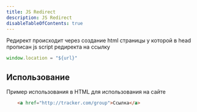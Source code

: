 ```yaml
---
title: JS Redirect
description: JS Redirect
disableTableOfContents: true
---
```


Редирект происходит через создание html страницы у которой в head прописан js script редиректа на ссылку

```js
window.location = "${url}"
```

## Использование

Пример использования в HTML для использования на сайте

```html
    <a href="http://tracker.com/group">Ссылка</a>
```